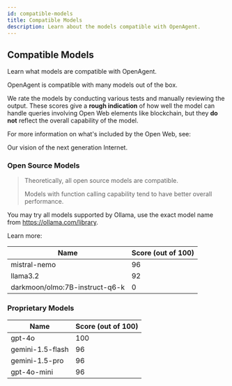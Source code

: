 ```yaml
---
id: compatible-models
title: Compatible Models
description: Learn about the models compatible with OpenAgent.
---
```


## Compatible Models

Learn what models are compatible with OpenAgent.

OpenAgent is compatible with many models out of the box.

We rate the models by conducting various tests and manually reviewing the output. These scores give a **rough indication** of how well the model can handle queries involving Open Web elements like blockchain, but they **do not** reflect the overall capability of the model.

For more information on what's included by the Open Web, see:

<LinkCard id="open-web" />

Our vision of the next generation Internet.

### Open Source Models

> Theoretically, all open source models are compatible.
>
> Models with function calling capability tend to have better overall performance.

You may try all models supported by Ollama, use the exact model name from https://ollama.com/library.

Learn more:

<LinkCard id="ollama" />

| Name | Score (out of 100) |
|------|-------------------|
| mistral-nemo | 96 |
| llama3.2 | 92 |
| darkmoon/olmo:7B-instruct-q6-k | 0 |

### Proprietary Models

| Name | Score (out of 100) |
|------|-------------------|
| gpt-4o | 100 |
| gemini-1.5-flash | 96 |
| gemini-1.5-pro | 96 |
| gpt-4o-mini | 96 | 